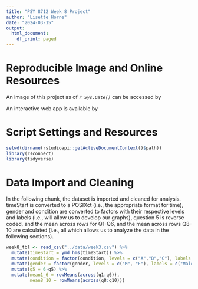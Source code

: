 ```yaml
---
title: "PSY 8712 Week 8 Project"
author: "Lisette Horne"
date: "2024-03-15"
output: 
  html_document:
    df_print: paged
---
```

# **Reproducible Image and Online Resources**
An image of this project as of *`r Sys.Date()`* can be accessed by <url>

An interactive web app is available by <url>

# **Script Settings and Resources**
```r
setwd(dirname(rstudioapi::getActiveDocumentContext()$path))
library(rsconnect)
library(tidyverse)
```

# **Data Import and Cleaning**
In the following chunk, the dataset is imported and cleaned for analysis. timeStart is converted to a POSIXct (i.e., the appropriate format for time), gender and condition are converted to factors with their respective levels and labels (i.e., will allow us to develop our graphs), question 5 is reverse coded, and the mean across rows for Q1-Q6, and the mean across rows Q8-10 are calculated (i.e., all which allows us to analyze the data in the following sections).
```r
week8_tbl <- read_csv("../data/week3.csv") %>%
  mutate(timeStart = ymd_hms(timeStart)) %>% 
  mutate(condition = factor(condition, levels = c("A","B","C"), labels = c("Block A", "Block B", "Contol"))) %>%
  mutate(gender = factor(gender, levels = c("M", "F"), labels = c("Male", "Female"))) %>%
  mutate(q5 = 6-q5) %>%
  mutate(mean1_6 = rowMeans(across(q1:q6)),
         mean8_10 = rowMeans(across(q8:q10)))
```